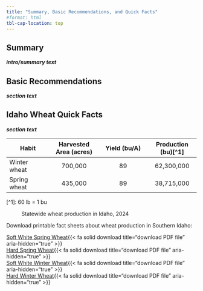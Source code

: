 ```yaml
---
title: "Summary, Basic Recommendations, and Quick Facts"
#format: html
tbl-cap-location: top
---
```


## Summary
***intro/summary text***

## Basic Recommendations
***section text***

## Idaho Wheat Quick Facts  
***section text***  

|Habit       | Harvested Area (acres) | Yield (bu/A) | Production (bu)[^1] |
|------------|:------------:|:------------:|:------------:|
|Winter wheat|  700,000               |   89         |  62,300,000  |
|Spring wheat|  435,000               |   89         |  38,715,000  |

[^1]: 60 lb = 1 bu

: Statewide wheat production in Idaho, 2024  



Download printable fact sheets about wheat production in Southern Idaho:

[Soft White Spring Wheat](listings/quick_facts/979_2024_sws.pdf){{< fa solid download title="download PDF file" aria-hidden="true" >}}  
[Hard Spring Wheat](listings/quick_facts/986_2024_hsw.pdf){{< fa solid download title="download PDF file" aria-hidden="true" >}}  
[Soft White Winter Wheat](listings/quick_facts/984_2024_sww.pdf){{< fa solid download title="download PDF file" aria-hidden="true" >}}  
[Hard Winter Wheat](listings/quick_facts/980_2024_hww.pdf){{< fa solid download title="download PDF file" aria-hidden="true" >}}  
